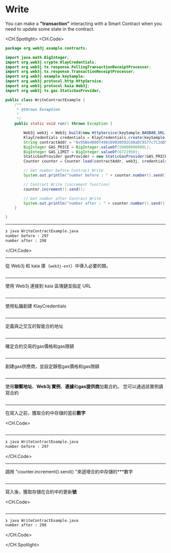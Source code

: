 # Write

You can make a **"transaction"** interacting with a Smart Contract when you need to update some state in the contract.

<CH.Spotlight>
<CH.Code>

```java WriteContractExample.java
package org.web3j.example.contracts;

import java.math.BigInteger;
import org.web3j.crypto.KlayCredentials;
import org.web3j.tx.response.PollingTransactionReceiptProcessor;
import org.web3j.tx.response.TransactionReceiptProcessor;
import org.web3j.example.keySample;
import org.web3j.protocol.http.HttpService;
import org.web3j.protocol.kaia.Web3j;
import org.web3j.tx.gas.StaticGasProvider;

public class WriteContractExample {
    /**
     * @throws Exception
     *
     */
    public static void run() throws Exception {

        Web3j web3j = Web3j.build(new HttpService(keySample.BAOBAB_URL));
        KlayCredentials credentials = KlayCredentials.create(keySample.LEGACY_KEY_privkey);
        String contractAddr = "0x95Be48607498109030592C08aDC9577c7C2dD505";
        BigInteger GAS_PRICE = BigInteger.valueOf(50000000000L);
        BigInteger GAS_LIMIT = BigInteger.valueOf(6721950);
        StaticGasProvider gasProvider = new StaticGasProvider(GAS_PRICE, GAS_LIMIT);
        Counter counter = Counter.load(contractAddr, web3j, credentials.convertToCredentials(), gasProvider);

        // Get number before Contract Write
        System.out.println("number before : " + counter.number().send());

        // Contract Write (increment function)
        counter.increment().send();

        // Get number after Contract Write
        System.out.println("number after : " + counter.number().send());
    }

}
```

---

```zsh output
❯ java WriteContractExample.java
number before : 297
number after : 298
```

</CH.Code>

---

從 Web3j 和 kaia 庫（`web3j-ext`）中導入必要的類。

```java WriteContractExample.java focus=1:10

```

---

使用 Web3j 連接到 kaia 區塊鏈並指定 URL

```java WriteContractExample.java focus=19

```

---

使用私鑰創建 KlayCredentials

```java WriteContractExample.java focus=20

```

---

定義與之交互的智能合約地址

```java WriteContractExample.java focus=21

```

---

確定合約交易的gas價格和gas限額

```java WriteContractExample.java focus=22:23

```

---

創建gas供應商，並設定靜態gas價格和gas限額

```java WriteContractExample.java focus=24

```

---

使用**聯繫地址**、**Web3j 實例**、**憑據**和**gas提供商**加載合約。 您可以通過該實例讀寫合約

```java WriteContractExample.java focus=25

```

---

在寫入之前，獲取合約中存儲的當前**數字**

<CH.Code>
```java WriteContractExample.java focus=27:28

````


---

```zsh output
❯ java WriteContractExample.java
number before : 297

````

</CH.Code>

---

調用 "counter.increment().send() "來遞增合約中存儲的\*\*\*數字

```java WriteContractExample.java focus=30:31

```

---

寫入後，獲取存儲在合約中的更新**號**

<CH.Code>
```java WriteContractExample.java focus=33:34

````


---

```zsh output
❯ java WriteContractExample.java
number after : 298
````

</CH.Code>

</CH.Spotlight>
